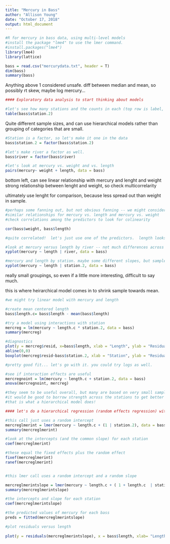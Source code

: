 ```yaml
---
title: "Mercury in Bass"
author: "Allison Young"
date: "October 17, 2018"
output: html_document
---
```


```r
#R for mercury in bass data, using multi-level models
#install the package "lme4" to use the lmer command.
#install.packages("lme4")
library(lme4)
library(lattice)

bass = read.csv("mercurydata.txt", header = T)
dim(bass)
summary(bass)
```

Anything above 1 considered unsafe. diff between median and mean, so possibly rt skew, maybe log mercury...

```r
#### Exploratory data analysis to start thinking about models

#let's see how many stations and the counts in each (top row is label, second row is count)
table(bass$station.2)
```

Quite different sample sizes, and can use hierarchical models rather than grouping of categories that are small.

```r
#Station is a factor, so let's make it one in the data
bass$station.2 = factor(bass$station.2)

#let's make river a factor as well.
bass$river = factor(bass$river)

#let's look at mercury vs. weight and vs. length
pairs(mercury~ weight + length, data = bass)
```


bottom left, can see linear relationship with mercury and lenght and weight
strong relationship between lenght and weight, so check multicorrelarity

ultimately use lenght for comparison, because less spread out than weight in sample.


```r
#perhaps some fanning out, but not obvious fanning -- we might consider a log transformation of mercury
#similar relationships for mercury vs. length and mercury vs. weight
#check correlations among the predictors to look for colinearity

cor(bass$weight, bass$length)
```

```r
#quite correlated!  let's just use one of the predictors.  length looks a stronger predictor.

#look at mercury versus length by river -- not much differences across rivers
xyplot(mercury ~ length | river, data = bass)
```




```r
#mercury and length by station. maybe some different slopes, but sample sizes are too small to tell
xyplot(mercury ~ length | station.2, data = bass)
```

really small groupings, so even if a little more interesting, difficult to say much.

this is where heirarchical model comes in to shrink sample towards mean.


```r
#we might try linear model with mercury and length

#create mean centered length
bass$length.c= bass$length - mean(bass$length)

#try a model using interactions with station
mercreg = lm(mercury ~ length.c * station.2, data = bass)
summary(mercreg)

#diagnostics
plot(y = mercreg$resid, x=bass$length, xlab = "Length", ylab = "Residual")
abline(0,0)
boxplot(mercreg$resid~bass$station.2, xlab = "Station", ylab = "Residual")

#pretty good fit... let's go with it. you could try logs as well.

#see if interaction effects are useful
mercregnoint = lm(mercury ~ length.c + station.2, data = bass)
anova(mercregnoint, mercreg)

#they seem to be useful overall, but many are based on very small sample sizes.
#it would be good to borrow strength across the stations to get better estimates
#that is what a hierarchical model does!

#### let's do a hierarchical regression (random effects regression) with lmer

#this call just uses a random intercept
mercreglmerint = lmer(mercury ~ length.c + (1 | station.2), data = bass) 
summary(mercreglmerint)

#look at the intercepts (and the common slope) for each station
coef(mercreglmerint)

#these equal the fixed effects plus the random effect
fixef(mercreglmerint)
ranef(mercreglmerint)


#this lmer call uses a random intercept and a random slope

mercreglmerintslope = lmer(mercury ~ length.c + ( 1 + length.c  | station.2), data = bass) 
summary(mercreglmerintslope)

#the intercepts and slope for each station
coef(mercreglmerintslope)

#the predicted values of mercury for each bass
preds = fitted(mercreglmerintslope)

#plot residuals versus length
 
plot(y = residuals(mercreglmerintslope), x = bass$length, xlab= "Length", ylab = "Residuals")
```
